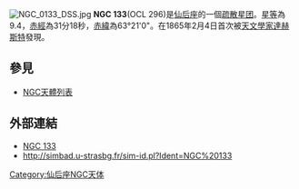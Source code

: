 [[File:NGC_0133_DSS.jpg|thumb]]
'''NGC 133'''(OCL 296)是[[仙后座|仙后座]]的一個[[疏散星团|疏散星团]]。[[星等|星等]]為9.4，[[赤經|赤經]]為31分18秒，[[赤緯|赤緯]]為63°21'0"。在1865年2月4日首次被[[天文學家|天文學家]][[達赫斯特|達赫斯特]]發現。


== 參見 ==
* [[NGC天體列表|NGC天體列表]]

== 外部連結 ==
* [https://web.archive.org/web/20050910101306/http://www.seds.org/~spider/ngc/ngc_fr.cgi?132 NGC 133]
* http://simbad.u-strasbg.fr/sim-id.pl?Ident=NGC%20133

{{Catalogs|NGC=133}}
[[Category:仙后座NGC天体|Category:仙后座NGC天体]]